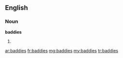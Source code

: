 ==English==

===Noun===
'''baddies'''

# {{plural of|baddie}}

[[ar:baddies]]
[[fr:baddies]]
[[mg:baddies]]
[[my:baddies]]
[[tr:baddies]]